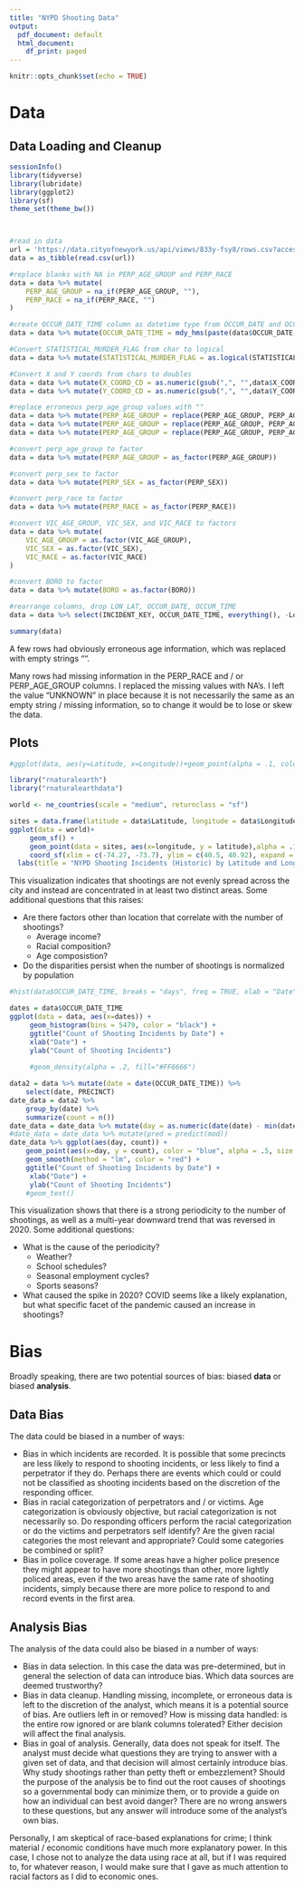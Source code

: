 ---
title: "NYPD Shooting Data"
output:
  pdf_document: default
  html_document:
    df_print: paged
---

```{r setup, include=FALSE}
knitr::opts_chunk$set(echo = TRUE)
```

# Data

## Data Loading and Cleanup
```{r data}
sessionInfo()
library(tidyverse)
library(lubridate)
library(ggplot2)
library(sf)
theme_set(theme_bw())



#read in data
url = 'https://data.cityofnewyork.us/api/views/833y-fsy8/rows.csv?accessType=DOWNLOAD'
data = as_tibble(read.csv(url))

#replace blanks with NA in PERP_AGE_GROUP and PERP_RACE
data = data %>% mutate(
    PERP_AGE_GROUP = na_if(PERP_AGE_GROUP, ""),
    PERP_RACE = na_if(PERP_RACE, "")
)

#create OCCUR_DATE_TIME column as datetime type from OCCUR_DATE and OCCUR_TIME
data = data %>% mutate(OCCUR_DATE_TIME = mdy_hms(paste(data$OCCUR_DATE, data$OCCUR_TIME)))

#Convert STATISTICAL_MURDER_FLAG from char to logical
data = data %>% mutate(STATISTICAL_MURDER_FLAG = as.logical(STATISTICAL_MURDER_FLAG))

#Convert X and Y coords from chars to doubles
data = data %>% mutate(X_COORD_CD = as.numeric(gsub(",", "",data$X_COORD_CD)))
data = data %>% mutate(Y_COORD_CD = as.numeric(gsub(",", "",data$Y_COORD_CD)))

#replace erroneous perp_age_group values with ""
data = data %>% mutate(PERP_AGE_GROUP = replace(PERP_AGE_GROUP, PERP_AGE_GROUP == "940", ""))
data = data %>% mutate(PERP_AGE_GROUP = replace(PERP_AGE_GROUP, PERP_AGE_GROUP == "1020", ""))
data = data %>% mutate(PERP_AGE_GROUP = replace(PERP_AGE_GROUP, PERP_AGE_GROUP == "224", ""))

#convert perp_age_group to factor
data = data %>% mutate(PERP_AGE_GROUP = as_factor(PERP_AGE_GROUP))

#convert perp_sex to factor
data = data %>% mutate(PERP_SEX = as_factor(PERP_SEX))

#convert perp_race to factor
data = data %>% mutate(PERP_RACE = as_factor(PERP_RACE))

#convert VIC_AGE_GROUP, VIC_SEX, and VIC_RACE to factors
data = data %>% mutate(
    VIC_AGE_GROUP = as.factor(VIC_AGE_GROUP),
    VIC_SEX = as.factor(VIC_SEX),
    VIC_RACE = as.factor(VIC_RACE)
)

#convert BORO to factor
data = data %>% mutate(BORO = as.factor(BORO))

#rearrange columns, drop LON_LAT, OCCUR_DATE, OCCUR_TIME
data = data %>% select(INCIDENT_KEY, OCCUR_DATE_TIME, everything(), -Lon_Lat, -OCCUR_DATE, -OCCUR_TIME)

summary(data)
```

A few rows had obviously erroneous age information, which was replaced with empty strings "". 

Many rows had missing information in the PERP_RACE and / or PERP_AGE_GROUP columns. I replaced the missing values with NA's. I left the value "UNKNOWN" in place because it is not necessarily the same as an empty string / missing information, so to change it would be to lose or skew the data.

\newpage

## Plots

```{r plot 1}
#ggplot(data, aes(y=Latitude, x=Longitude))+geom_point(alpha = .1, color = "red", size = .5) + labs(title = "NYPD Shooting Incidents (Historic) by Lattitude and Longitude")

library("rnaturalearth")
library("rnaturalearthdata")

world <- ne_countries(scale = "medium", returnclass = "sf")

sites = data.frame(latitude = data$Latitude, longitude = data$Longitude)
ggplot(data = world)+
     geom_sf() + 
     geom_point(data = sites, aes(x=longitude, y = latitude),alpha = .1, color = "red", size = .5)+
     coord_sf(xlim = c(-74.27, -73.7), ylim = c(40.5, 40.92), expand = TRUE) + 
  labs(title = "NYPD Shooting Incidents (Historic) by Latitude and Longitude")
```

This visualization indicates that shootings are not evenly spread across the city and instead are concentrated in at least two distinct areas. Some additional questions that this raises:

* Are there factors other than location that correlate with the number of shootings?
  + Average income?
  + Racial composition?
  + Age composistion?
* Do the disparities persist when the number of shootings is normalized by population

\newpage

```{r plot 2}
#hist(data$OCCUR_DATE_TIME, breaks = "days", freq = TRUE, xlab = "Date", ylab = "Number of Shootings", main = "NYPD Shooting Incidents (Historic) by Date")

dates = data$OCCUR_DATE_TIME
ggplot(data = data, aes(x=dates)) + 
     geom_histogram(bins = 5479, color = "black") + 
     ggtitle("Count of Shooting Incidents by Date") + 
     xlab("Date") + 
     ylab("Count of Shooting Incidents")  
  
     #geom_density(alpha = .2, fill="#FF6666")

data2 = data %>% mutate(date = date(OCCUR_DATE_TIME)) %>%
    select(date, PRECINCT)
date_data = data2 %>% 
    group_by(date) %>%
    summarize(count = n())
date_data = date_data %>% mutate(day = as.numeric(date(date) - min(date)))
#date_data = date_data %>% mutate(pred = predict(mod))
date_data %>% ggplot(aes(day, count)) + 
    geom_point(aes(x=day, y = count), color = "blue", alpha = .5, size = .75) +
    geom_smooth(method = "lm", color = "red") + 
    ggtitle("Count of Shooting Incidents by Date") + 
     xlab("Date") + 
     ylab("Count of Shooting Incidents")  
    #geom_text()

```

This visualization shows that there is a strong periodicity to the number of shootings, as well as a multi-year downward trend that was reversed in 2020. Some additional questions:

* What is the cause of the periodicity?
  + Weather?
  + School schedules?
  + Seasonal employment cycles?
  + Sports seasons?
* What caused the spike in 2020? COVID seems like a likely explanation, but what specific facet of the pandemic caused an increase in shootings?

\newpage

# Bias

Broadly speaking, there are two potential sources of bias: biased **data** or biased **analysis**. 

## Data Bias
The data could be biased in a number of ways:

* Bias in which incidents are recorded. It is possible that some precincts are less likely to respond to shooting incidents, or less likely to find a perpetrator if they do. Perhaps there are events which could or could not be classified as shooting incidents based on the discretion of the responding officer.
* Bias in racial categorization of perpetrators and / or victims. Age categorization is obviously objective, but racial categorization is not necessarily so. Do responding officers perform the racial categorization or do the victims and perpetrators self identify? Are the given racial categories the most relevant and appropriate? Could some categories be combined or split?
* Bias in police coverage. If some areas have a higher police presence they might appear to have more shootings than other, more lightly policed areas, even if the two areas have the same rate of shooting incidents,  simply because there are more police to respond to and record events in the first area.

## Analysis Bias
The analysis of the data could also be biased in a number of ways:

* Bias in data selection. In this case the data was pre-determined, but in general the selection of data can introduce bias. Which data sources are deemed trustworthy?
* Bias in data cleanup. Handling missing, incomplete, or erroneous data is left to the discretion of the analyst, which means it is a potential source of bias. Are outliers left in or removed? How is missing data handled: is the entire row ignored or are blank columns tolerated? Either decision will affect the final analysis.
* Bias in goal of analysis. Generally, data does not speak for itself. The analyst must decide what questions they are trying to answer with a given set of data, and that decision will almost certainly introduce bias. Why study shootings rather than petty theft or embezzlement? Should the purpose of the analysis be to find out the root causes of shootings so a governmental body can minimize them, or to provide a guide on how an individual can best avoid danger? There are no wrong answers to these questions, but any answer will introduce some of the analyst's own bias.

Personally, I am skeptical of race-based explanations for crime; I think material / economic conditions have much more explanatory power. In this case, I chose not to analyze the data using race at all, but if I was required to, for whatever reason, I would make sure that I gave as much attention to racial factors as I did to economic ones. 